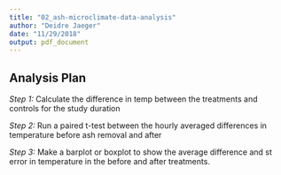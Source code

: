 ```yaml
---
title: "02_ash-microclimate-data-analysis"
author: "Deidre Jaeger"
date: "11/29/2018"
output: pdf_document
---
```


## Analysis Plan

*Step 1:* Calculate the difference in temp between the treatments and controls for the study duration

*Step 2:* Run a paired t-test between the hourly averaged differences in temperature before ash removal and after 

*Step 3:* Make a barplot or boxplot to show the average difference and st error in temperature in the before and after treatments. 
